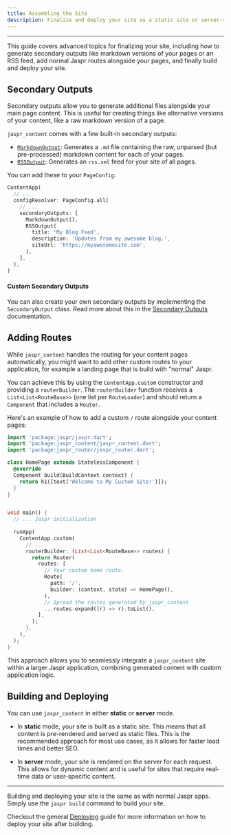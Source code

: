 ```yaml
---
title: Assembling the Site
description: Finalize and deploy your site as a static site or server-rendered app.
---
```


---

This guide covers advanced topics for finalizing your site, including how to generate secondary outputs like markdown versions of your pages or an RSS feed, add normal Jaspr routes alongside your pages, and finally build and deploy your site.

## Secondary Outputs

Secondary outputs allow you to generate additional files alongside your main page content. This is useful for creating things like alternative versions of your content, like a raw markdown version of a page.

`jaspr_content` comes with a few built-in secondary outputs:

- [`MarkdownOutput`](/content/concepts/secondary_outputs): Generates a `.md` file containing the raw, unparsed (but pre-processed) markdown content for each of your pages.
- [`RSSOutput`](/content/concepts/secondary_outputs): Generates an `rss.xml` feed for your site of all pages.

You can add these to your `PageConfig`:

```dart
ContentApp(
  // ...
  configResolver: PageConfig.all(
    // ...
    secondaryOutputs: [
      MarkdownOutput(),
      RSSOutput(
        title: 'My Blog Feed',
        description: 'Updates from my awesome blog.',
        siteUrl: 'https://myawesomesite.com',
      ),
    ],
  ),
)
```

#### Custom Secondary Outputs

You can also create your own secondary outputs by implementing the `SecondaryOutput` class. Read more about this in the [Secondary Outputs](/content/concepts/secondary_outputs) documentation.

## Adding Routes

While `jaspr_content` handles the routing for your content pages automatically, you might want to add other custom routes to your application, for example a landing page that is build with "normal" Jaspr.

You can achieve this by using the `ContentApp.custom` constructor and providing a `routerBuilder`. The `routerBuilder` function receives a `List<List<RouteBase>>` (one list per `RouteLoader`) and should return a `Component` that includes a `Router`.

Here's an example of how to add a custom `/` route alongside your content pages:

```dart
import 'package:jaspr/jaspr.dart';
import 'package:jaspr_content/jaspr_content.dart';
import 'package:jaspr_router/jaspr_router.dart';

class HomePage extends StatelessComponent {
  @override
  Component build(BuildContext context) {
    return h1([text('Welcome to My Custom Site!')]);
  }
}


void main() {
  // ... Jaspr initialization
  
  runApp(
    ContentApp.custom(
      // ...
      routerBuilder: (List<List<RouteBase>> routes) {
        return Router(
          routes: [
            // Your custom home route.
            Route(
              path: '/',
              builder: (context, state) => HomePage(),
            ),
            // Spread the routes generated by jaspr_content
            ...routes.expand((r) => r).toList(),
          ],
        );
      },
    ),
  );
}
```

This approach allows you to seamlessly integrate a `jaspr_content` site within a larger Jaspr application, combining generated content with custom application logic.

## Building and Deploying

You can use `jaspr_content` in either **static** or **server** mode. 

- In **static** mode, your site is built as a static site. This means that all content is pre-rendered and served as static files. This is the recommended approach for most use cases, as it allows for faster load times and better SEO.

- In **server** mode, your site is rendered on the server for each request. This allows for dynamic content and is useful for sites that require real-time data or user-specific content.

---

Building and deploying your site is the same as with normal Jaspr apps. Simply use the `jaspr build` command to build your site.

Checkout the general [Deploying](/concepts/deploying) guide for more information on how to deploy your site after building.

